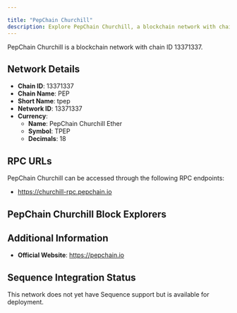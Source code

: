 ```yaml
---

title: "PepChain Churchill"
description: Explore PepChain Churchill, a blockchain network with chain ID 13371337. Learn about its native currency, PepChain Churchill Ether, and how to interact with the network.
---
```




PepChain Churchill is a blockchain network with chain ID 13371337.

## Network Details

- **Chain ID**: 13371337
- **Chain Name**: PEP
- **Short Name**: tpep
- **Network ID**: 13371337
- **Currency**: 
  - **Name**: PepChain Churchill Ether
  - **Symbol**: TPEP
  - **Decimals**: 18

## RPC URLs

PepChain Churchill can be accessed through the following RPC endpoints:

- https://churchill-rpc.pepchain.io

## PepChain Churchill Block Explorers



## Additional Information

- **Official Website**: https://pepchain.io

## Sequence Integration Status

This network does not yet have Sequence support but is available for deployment.
